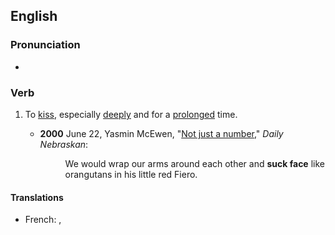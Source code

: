 ==English==

===Pronunciation===
* {{audio|en|En-au-suck face.ogg|Audio (AU)}}

===Verb===
{{en-verb|*}}

# {{lb|en|idiomatic|colloquial}} To [[kiss]], especially [[deeply]] and for a [[prolong]]ed time.
#* '''2000''' June 22, Yasmin McEwen, "[http://media.www.dailynebraskan.com/media/storage/paper857/news/2000/06/22/Opinion/Not-Just.A.Number-1732974.shtml?sourcedomain=www.dailynebraskan.com&MIIHost=media.collegepublisher.com Not just a number]," ''Daily Nebraskan'':
#*: We would wrap our arms around each other and '''suck face''' like orangutans in his little red Fiero.

====Translations====
{{trans-top|''(colloquial)'' to kiss, especially deeply and for a prolonged time}}
* French: {{t+|fr|sucer la pomme}}, {{t|fr|sucer la poire}}
{{trans-mid}}
{{trans-bottom}}